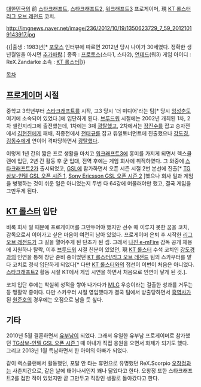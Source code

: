 [[대한민국]]의 前 [[스타크래프트]], [[스타크래프트2]], [[워크래프트3]] 프로게이머, 現 [[KT 롤스터]] [[리그 오브 레전드]] 코치.

http://imgnews.naver.net/image/236/2012/10/19/1350623729_7_59_20121019143917.jpg

{{|출생 : 1983년[* [[포모스]] 인터뷰에 따르면 2012년 당시 나이가 30세였다. 정확한 생년월일을 아시면 [[추가바람]].]
종족 : [[프로토스]](스타1, 스타2), [[언데드]](워3)
게임 아이디 : ReX.Zandarke
소속 : [[KT 롤스터]]|}}

[[목차]]

== [[프로게이머]] 시절 ==
중학교 3학년부터 [[스타크래프트]]를 시작, 고3 당시 '더 미디어'라는 팀[* 당시 [[임성춘]]도 여기에 소속되어 있었다.]에 입단하게 된다. [[브루드워]] 시절에는 2002년 개최된 1차, 2차 챌린지리그에 출전했는데, 1차에는 3패 [[광탈]]했고, 2차에서는 [[장진수]]를 잡고 승자전에서 [[김현진]]에게 패배, 최종전에서 [[전태규]]를 잡고 듀얼토너먼트에 진출했으나 [[강도경]], [[김동수]]에게 연이어 격파당하면서 [[광탈]]했다.

이렇게 1년 간의 짧은 프로 생활을 마치고 [[워크래프트3]]에 흥미를 가지게 되면서 렉스클랜에 입단, 2년 간 활동 후 군 입대, 전역 후에는 게임 회사에 취직하였다. 그 와중에 [[스타크래프트2]]가 출시되었고, [[GSL]]에 참가하면서 오픈 시즌 시절 2번 본선에 진출[* [[TG삼보-인텔 GSL 오픈 시즌 1]], [[Sony Ericsson GSL 오픈 시즌 2]] ]했으나 회사 일과 게임을 병행하는 것이 쉬운 일은 아니었는지 두번 다 64강에 머물러야만 했고, 결국 게임을 그만두게 된다.

== [[KT 롤스터]] 입단 ==
비록 회사 일 때문에 프로게이머를 그만두어야 했지만 선수 때 이루지 못한 꿈을 코치, 감독으로서 이어가고 싶은 마음이 여전히 남아 있었다. 프로게이머 은퇴 후 시작한 [[리그 오브 레전드]]가 그 길을 열어주게 된 단초가 된 셈. 그래서 [[나진 e-mFire]] 감독 공개 채용에 지원하나 탈락, 이후 [[브루드워]] 시절 친분이 있었던, 現 [[KT 롤스터]] 수석 코치인 [[강도경]]과의 인연을 통해 창단 준비 중이었던 [[KT 롤스터/리그 오브 레전드]] 팀의 스카우터를 맡다 코치로 정식 입단하게 되었다[* 다만 [[KT 롤스터]]와의 접선이 이번이 처음은 아니었다. [[스타크래프트2]] 활동 시절 KT에서 게임 시연을 하면서 처음으로 인연이 닿게 된 것.].

코치 입단 후에는 착실히 성적을 쌓아 나가다가 [[MLG]] 우승이라는 걸출한 성과를 거두는 등 맹활약 중이다. 다만 스카우터 시절 영입했다가 결국 팀에서 방출당하면서 [[흑역사]]가 된 [[원준호]]의 경우에는 오점으로 남을 듯 싶다.

== 기타 ==

2010년 5월 결혼하면서 [[유부남]]이 되었다. 그래서 유일한 유부남 프로게이머로 참가했던 [[TG삼보-인텔 GSL 오픈 시즌 1]] 때 아내가 직접 응원을 오면서 화제가 되기도 했다. 그리고 2013년 1월 득남하면서 한 아이의 아빠가 되었다.

같이 랙스클랜에서 활동했던, 포탈 안 타는 휴먼으로 유명했던 ReX.Scorpio [[오창정]]과는 사촌지간으로, 같은 날에 태어나서인지 꽤나 닮았다고 한다. 오창정 또한 스타크래프트2를 접한 적이 있었지만 곧 그만두고 직장인 생활로 돌아갔다고 한다.




